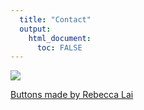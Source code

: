 ```yaml
---
  title: "Contact"
  output:
    html_document:
      toc: FALSE
---
```






<a href="https://github.com/sallan2">
<img src="images/git_cat.png"
onmouseover="this.src='images/git_cat.png';"
onmouseout="this.src='images/git_cat_2.png';" />

<a href="https://rebeccajlai.github.io/mywebpage/index.html"> Buttons made by Rebecca Lai</a>